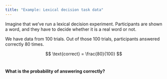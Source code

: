 ```yaml
---
title: "Example: Lexical decision task data"
---
```


Imagine that we've run a lexical decision experiment.
Participants are shown a word, and they have to decide whether it is a real word or not.

We have data from 100 trials.
Out of those 100 trials, participants answered correctly 80 times.

$$
\text{correct} = \frac{80}{100}
$$
<br>

**What is the probability of answering correctly?**
